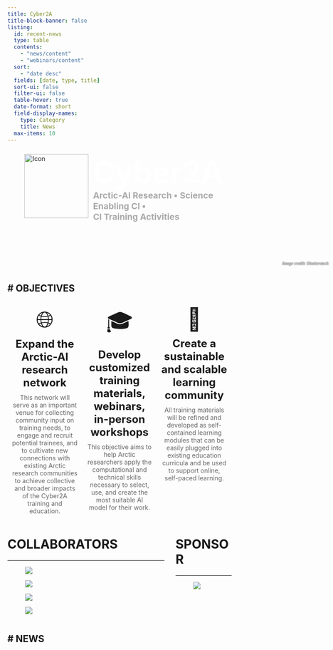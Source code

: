 ```yaml
---
title: Cyber2A
title-block-banner: false
listing:
  id: recent-news
  type: table
  contents:
    - "news/content"
    - "webinars/content"
  sort: 
    - "date desc"
  fields: [date, type, title]
  sort-ui: false
  filter-ui: false
  table-hover: true
  date-format: short
  field-display-names: 
    type: Category
    title: News
  max-items: 10
---
```


:::{.column-screen}
```{=html}

<style>
    .banner {
        background-image: url(assets/images/banner.jpg);
        background-repeat: no-repeat;
        background-size: cover;    
        background-position: center;
        height: 30vw;
        display: flex;
        justify-content: flex-start;
        align-items: center;
        padding: 4vw;
        margin-top: -10vw;
    }
    .banner-content {
        display: flex;
        align-items: top;
    }
    .banner-icon {
        width: 15vw;  /* Adjust size as needed */
        height: 15vw; /* Adjust size as needed */
        margin-right: 10px; /* Space between icon and text */
    }
    .banner-text-container {
        display: flex;
        flex-direction: column;
    }
    .banner-title {
        font-size: 7vw; /* Adjust size as needed */
        font-weight: bold;
        color: white; /* Adjust color as needed */
    }
    .banner-subtitle {
        font-size: 2vw;
        font-weight: bold;
        color: #A9A9A9;
    }
    .banner-image-credit {
        position: absolute;
        margin-top: -2vw;
        right: 1vw;
        font: italic bold 1vw serif;
        color: #DCDCDC;
        text-shadow: #000 0 0 2px;
    }
</style>

<div class="banner">
    <div class="banner-content">
        <img src="assets/images/logo.png", alt="Icon", class="banner-icon">
        <div class="banner-text-container">
            <div class="banner-title">Cyber2A</div>
            <div class="banner-subtitle">Arctic-AI Research &bull; Science Enabling CI &bull; <br> CI Training Activities</div>
        </div>
    </div>
</div>
<div class="banner-image-credit">Image credit: Shutterstock</div>
```
:::

# OBJECTIVES
---

```{=html}
<style>
    .obj-container {
        display: flex;
        flex-wrap: wrap;
        justify-content: space-around;
        text-align: center;
    }
    .obj-card {
        padding: 10px;
        flex: 1 1 calc(33.333% - 20px);
        display: flex;
        flex-direction: column;
        align-items: center;
    }
    .obj-icon {
        font-size: 50px;
        transition: transform 0.3s;
    }
    .obj-card:hover .obj-icon {
        transform: scale(1.2);
    }
    .obj-title {
        font-size: 24px;
        margin: 10px 0;
        font-weight: bold;
    }
    .obj-description {
        font-size: 14px;
        color: #666;
    }
    @media (max-width: 768px) {
        .obj-card {
            flex: 1 1 100%;
        }
    }
</style>

<div class="obj-container">
    <div class="obj-card">
        <div class="obj-icon">🌐</div>
        <div class="obj-title">Expand the Arctic-AI research network</div>
        <div class="obj-description">This network will serve as an important venue for collecting community input on training needs, to engage and recruit potential trainees, and to cultivate new connections with existing Arctic research communities to achieve collective and broader impacts of the Cyber2A training and education.</div>
    </div>
    <div class="obj-card">
        <div class="obj-icon">🎓</div>
        <div class="obj-title">Develop customized training materials, webinars, in-person workshops</div>
        <div class="obj-description">This objective aims to help Arctic researchers apply the computational and technical skills necessary to select, use, and create the most suitable AI model for their work.</div>
    </div>
    <div class="obj-card">
        <div class="obj-icon">👥</div>
        <div class="obj-title">Create a sustainable and scalable learning community</div>
        <div class="obj-description">All training materials will be refined and developed as self-contained learning modules that can be easily plugged into existing education curricula and be used to support online, self-paced learning.</div>
    </div>
</div>

```

```{=html}
<style>
    .col-container {
        display: flex;
        justify-content: space-between;
        
    }
    .col-column {
        box-sizing: border-box; 
    }
    .column1 {
        width: 70%;
    }
    .column2 {
        width: 25%;
    }
    @media (max-width: 768px) {
        .col-container {
            flex-direction: column;
            align-items: center;
        }
        .col-column {
            width: 100%;
            text-align: left;
        }
    }
</style>

<div class="col-container">
    <div class="col-column column1">
        <h1>COLLABORATORS</h1>
        <hr>
        <div class="quarto-layout-panel" data-layout-ncol="4">
            <div class="quarto-layout-row quarto-layout-valign-center">
                <div class="quarto-layout-cell" style="flex-basis: 25%;justify-content: center;">
                    <div class="quarto-figure quarto-figure-center">
                        <figure class="figure">
                        <p><img src="assets/clients/ASU.png" class="img-fluid quarto-figure quarto-figure-center figure-img"></p>
                        </figure>
                    </div>
                </div>
                <div class="quarto-layout-cell" style="flex-basis: 25%;justify-content: center;">
                    <div class="quarto-figure quarto-figure-center">
                        <figure class="figure">
                        <p><img src="assets/clients/Woodwell.png" class="img-fluid quarto-figure quarto-figure-center figure-img"></p>
                        </figure>
                    </div>
                </div>
                <div class="quarto-layout-cell" style="flex-basis: 25%;justify-content: center;">
                    <div class="quarto-figure quarto-figure-center">
                        <figure class="figure">
                        <p><img src="assets/clients/ArcticDataCenter.png" class="img-fluid quarto-figure quarto-figure-center figure-img"></p>
                        </figure>
                    </div>
                </div>
                <div class="quarto-layout-cell" style="flex-basis: 25%;justify-content: center;">
                    <div class="quarto-figure quarto-figure-center">
                        <figure class="figure">
                        <p><img src="assets/clients/Ncsa_logo.gif" class="img-fluid quarto-figure quarto-figure-center figure-img"></p>
                        </figure>
                    </div>
                </div>
            </div>
        </div>
    </div>
    <div class="col-column column2">
        <h1>SPONSOR</h1>
        <hr>
        <div class="quarto-layout-panel" data-layout-ncol="1">
            <div class="quarto-layout-row quarto-layout-valign-center">
                <div class="quarto-layout-cell" style="flex-basis: 50%;justify-content: center;">
                    <div class="quarto-figure quarto-figure-center">
                        <figure class="figure">
                        <p><img src="assets/clients/NSF.png" class="img-fluid quarto-figure quarto-figure-center figure-img"></p>
                        </figure>
                    </div>
                </div>
            </div>
        </div>
    </div>
</div>

```




# NEWS
---

::: {#recent-news}
:::

